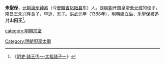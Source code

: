 '''朱聖保'''，[[元朝|元朝]][[濠州|濠州]][[钟离|钟离]]（今[[安徽省|安徽省]][[凤阳县|凤阳县]]东）人。是[[明朝|明朝]]开国皇帝[[朱元璋|朱元璋]]的侄子，南昌王[[朱兴隆|朱兴隆]]長子，早逝，无子。[[洪武|洪武]]元年（1368年），[[明朝|明朝]]建立后，朱聖保被追封'''山阳王'''<ref>《[[s:明史/卷116|明史·諸王传一·太祖諸子一]]》</ref>。

{{s-start}}
{{s-none|無|[[明朝|明政府]]封之}}
{{s-ttl|title=[[明朝藩王列表_(仁祖系)#山阳國|明山阳國國王]]|years=追封}}
{{s-none|無|無子，[[明朝|明政府]]撤除封國}}
{{end}}

{{明朝配享太廟}}
[[category:明朝宗室|category:明朝宗室]]
[[Category:明朝配享太廟|Category:明朝配享太廟]]